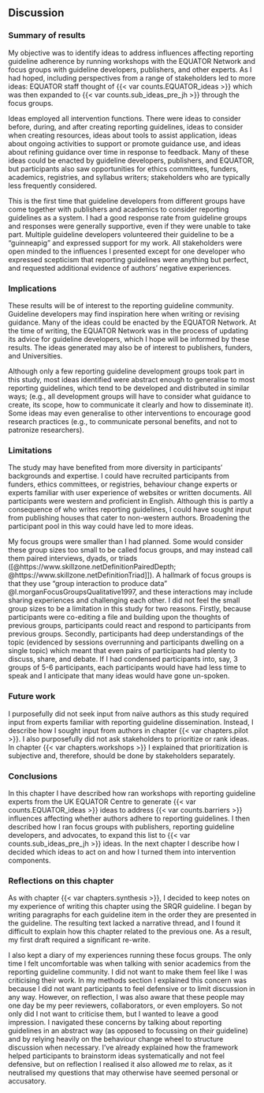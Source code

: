 ## Discussion

### Summary of results

My objective was to identify ideas to address influences affecting reporting guideline adherence by running workshops with the EQUATOR Network and focus groups with guideline developers, publishers, and other experts. As I had hoped, including perspectives from a range of stakeholders led to more ideas: EQUATOR staff thought of {{< var counts.EQUATOR_ideas >}} which was then expanded to {{< var counts.sub_ideas_pre_jh >}} through the focus groups. 

Ideas employed all intervention functions. There were ideas to consider before, during, and after creating reporting guidelines, ideas to consider when creating resources, ideas about tools to assist application, ideas about ongoing activities to support or promote guidance use, and ideas about refining guidance over time in response to feedback. Many of these ideas could be enacted by guideline developers, publishers, and EQUATOR, but participants also saw opportunities for ethics committees, funders, academics, registries, and syllabus writers; stakeholders who are typically less frequently considered.

This is the first time that guideline developers from different groups have come together with publishers and academics to consider reporting guidelines as a system. I had a good response rate from guideline groups and responses were generally supportive, even if they were unable to take part. Multiple guideline developers volunteered their guideline to be a "guinneapig" and expressed support for my work. All stakeholders were open minded to the influences I presented except for one developer who expressed scepticism that reporting guidelines were anything but perfect, and requested additional evidence of authors' negative experiences.

### Implications

These results will be of interest to the reporting guideline community. Guideline developers may find inspiration here when writing or revising guidance. Many of the ideas could be enacted by the EQUATOR Network. At the time of writing, the EQUATOR Network was in the process of updating its advice for guideline developers, which I hope will be informed by these results. The ideas generated may also be of interest to publishers, funders, and Universities.

Although only a few reporting guideline development groups took part in this study, most ideas identified were abstract enough to generalise to most reporting guidelines, which tend to be developed and distributed in similar ways; (e.g., all development groups will have to consider what guidance to create, its scope, how to communicate it clearly and how to disseminate it). Some ideas may even generalise to other interventions to encourage good research practices (e.g., to communicate personal benefits, and not to patronize researchers). 

### Limitations

The study may have benefited from more diversity in participants' backgrounds and expertise. I could have recruited participants from funders, ethics committees, or registries, behaviour change experts or experts familiar with user experience of websites or written documents. All participants were western and proficient in English. Although this is partly a consequence of who writes reporting guidelines, I could have sought input from publishing houses that cater to non-western authors. Broadening the participant pool in this way could have led to more ideas. 

My focus groups were smaller than I had planned. Some would consider these group sizes too small to be called focus groups, and may instead call them paired interviews, dyads, or triads ([@https://www.skillzone.netDefinitionPairedDepth; @https://www.skillzone.netDefinitionTriad]]). A hallmark of focus groups is that they use "group interaction to produce data" @l.morganFocusGroupsQualitative1997, and these interactions may include sharing experiences and challenging each other. I did not feel the small group sizes to be a limitation in this study for two reasons. Firstly, because participants were co-editing a file and building upon the thoughts of previous groups, participants could react and respond to participants from previous groups.  Secondly, participants had deep understandings of the topic (evidenced by sessions overrunning and participants dwelling on a single topic) which meant that even pairs of participants had plenty to discuss, share, and debate. If I had condensed participants into, say, 3 groups of 5-6 participants, each participants would have had less time to speak and I anticipate that many ideas would have gone un-spoken. 

### Future work

I purposefully did not seek input from naïve authors as this study required input from experts familiar with reporting guideline dissemination. Instead, I describe how I sought input from authors in chapter {{< var chapters.pilot >}}. I also purposefully did not ask stakeholders to prioritize or rank ideas. In chapter {{< var chapters.workshops >}} I explained that prioritization is subjective and, therefore, should be done by stakeholders separately. 

### Conclusions 

In this chapter I have described how ran workshops with reporting guideline experts from the UK EQUATOR Centre to generate {{< var counts.EQUATOR_ideas >}} ideas to address {{< var counts.barriers >}} influences affecting whether authors adhere to reporting guidelines. I then described how I ran focus groups with publishers, reporting guideline developers, and advocates, to expand this list to {{< var counts.sub_ideas_pre_jh >}} ideas. In the next chapter I describe how I decided which ideas to act on and how I turned them into intervention components.

### Reflections on this chapter

As with chapter {{< var chapters.synthesis >}}, I decided to keep notes on my experience of writing this chapter using the SRQR guideline. I began by writing paragraphs for each guideline item in the order they are presented in the guideline. The resulting text lacked a narrative thread, and I found it difficult to explain how this chapter related to the previous one. As a result, my first draft required a significant re-write. 

I also kept a diary of my experiences running these focus groups. The only time I felt uncomfortable was when talking with senior academics from the reporting guideline community. I did not want to make them feel like I was criticising their work. In my methods section I explained this concern was because I did not want participants to feel defensive or to limit discussion in any way. However, on reflection, I was also aware that these people may one day be my peer reviewers, collaborators, or even employers. So not only did I not want to criticise them, but I wanted to leave a good impression. I navigated these concerns by talking about reporting guidelines in an abstract way (as opposed to focussing on _their_ guideline) and by relying heavily on the behaviour change wheel to structure discussion when necessary. I've already explained how the framework helped participants to brainstorm ideas systematically and not feel defensive, but on reflection I realised it also allowed _me_ to relax, as it neutralised my questions that may otherwise have seemed personal or accusatory.
